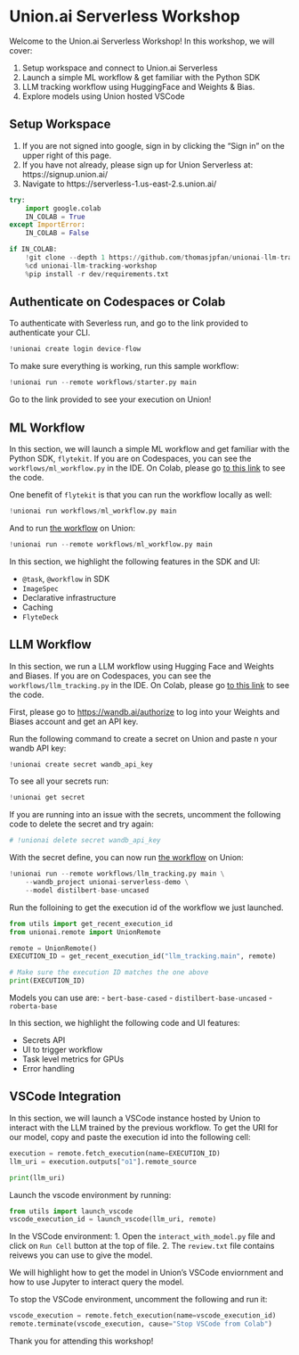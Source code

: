 # Union.ai Serverless Workshop

Welcome to the Union.ai Serverless Workshop! In this workshop, we will cover:

1. Setup workspace and connect to Union.ai Serverless
2. Launch a simple ML workflow & get familiar with the Python SDK
3. LLM tracking workflow using HuggingFace and Weights & Bias.
4. Explore models using Union hosted VSCode

## Setup Workspace

1. If you are not signed into google, sign in by clicking the "Sign in" on the upper right of this page.
2. If you have not already, please sign up for Union Serverless at: https://signup.union.ai/
3. Navigate to https://serverless-1.us-east-2.s.union.ai/

```python
try:
    import google.colab
    IN_COLAB = True
except ImportError:
    IN_COLAB = False

if IN_COLAB:
    !git clone --depth 1 https://github.com/thomasjpfan/unionai-llm-tracking-workshop.git
    %cd unionai-llm-tracking-workshop
    %pip install -r dev/requirements.txt
```

## Authenticate on Codespaces or Colab

To authenticate with Severless run, and go to the link provided to authenticate your CLI.

```python
!unionai create login device-flow
```

To make sure everything is working, run this sample workflow:

```python
!unionai run --remote workflows/starter.py main
```

Go to the link provided to see your execution on Union!

## ML Workflow

In this section, we will launch a simple ML workflow and get familiar with the Python SDK, `flytekit`. If you are on Codespaces, you can see the `workflows/ml_workflow.py` in the IDE. On Colab, please go [to this link](https://github.com/thomasjpfan/unionai-llm-tracking-workshop/blob/main/workflows/ml_workflow.py) to see the code.

One benefit of `flytekit` is that you can run the workflow locally as well:

```python
!unionai run workflows/ml_workflow.py main
```

And to run [the workflow](https://github.com/thomasjpfan/unionai-llm-tracking-workshop/blob/main/workflows/ml_workflow.py) on Union:

```python
!unionai run --remote workflows/ml_workflow.py main
```

In this section, we highlight the following features in the SDK and UI:

- `@task`, `@workflow` in SDK
- `ImageSpec`
- Declarative infrastructure
- Caching
- `FlyteDeck`

## LLM Workflow

In this section, we run a LLM workflow using Hugging Face and Weights and Biases. If you are on Codespaces, you can see the `workflows/llm_tracking.py` in the IDE. On Colab, please go [to this link](https://github.com/thomasjpfan/unionai-llm-tracking-workshop/blob/main/workflows/llm_tracking.py) to see the code.

First, please go to [https://wandb.ai/authorize](https://wandb.ai/authorize) to log into your Weights and Biases account and get an API key.

Run the following command to create a secret on Union and paste n your wandb API key:

```python
!unionai create secret wandb_api_key
```

To see all your secrets run:

```python
!unionai get secret
```

If you are running into an issue with the secrets, uncomment the following code to delete the secret and try again:

```python
# !unionai delete secret wandb_api_key
```

With the secret define, you can now run [the workflow](https://github.com/thomasjpfan/unionai-llm-tracking-workshop/blob/main/workflows/llm_tracking.py) on Union:

```python
!unionai run --remote workflows/llm_tracking.py main \
    --wandb_project unionai-serverless-demo \
    --model distilbert-base-uncased
```

Run the folloining to get the execution id of the workflow we just launched.

```python
from utils import get_recent_execution_id
from unionai.remote import UnionRemote

remote = UnionRemote()
EXECUTION_ID = get_recent_execution_id("llm_tracking.main", remote)

# Make sure the execution ID matches the one above
print(EXECUTION_ID)
```

Models you can use are:
- `bert-base-cased`
- `distilbert-base-uncased`
- `roberta-base`

In this section, we highlight the following code and UI features:

- Secrets API
- UI to trigger workflow
- Task level metrics for GPUs
- Error handling

## VSCode Integration

In this section, we will launch a VSCode instance hosted by Union to interact with the LLM trained by the previous workflow. To get the URI for our model, copy and paste the execution id into the following cell:

```python
execution = remote.fetch_execution(name=EXECUTION_ID)
llm_uri = execution.outputs["o1"].remote_source

print(llm_uri)
```

Launch the vscode environment by running:

```python
from utils import launch_vscode
vscode_execution_id = launch_vscode(llm_uri, remote)
```

In the VSCode environment:
1. Open the `interact_with_model.py` file and click on `Run Cell` button at the top of file.
2. The `review.txt` file contains reivews you can use to give the model.

We will highlight how to get the model in Union's VSCode enviornment and how to use Jupyter to interact query the model.

To stop the VSCode environment, uncomment the following and run it:

```python
vscode_execution = remote.fetch_execution(name=vscode_execution_id)
remote.terminate(vscode_execution, cause="Stop VSCode from Colab")
```

Thank you for attending this workshop!
